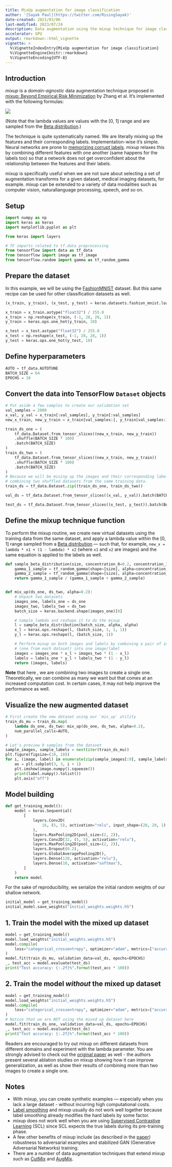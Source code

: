 ```yaml
---
title: MixUp augmentation for image classification
author: '[Sayak Paul](https://twitter.com/RisingSayak)'
date-created: 2021/03/06
last-modified: 2023/07/24
description: Data augmentation using the mixup technique for image classification.
accelerator: GPU
output: rmarkdown::html_vignette
vignette: >
  %\VignetteIndexEntry{MixUp augmentation for image classification}
  %\VignetteEngine{knitr::rmarkdown}
  %\VignetteEncoding{UTF-8}
---
```


## Introduction

_mixup_ is a *domain-agnostic* data augmentation technique proposed in [mixup: Beyond Empirical Risk Minimization](https://arxiv.org/abs/1710.09412)
by Zhang et al. It's implemented with the following formulas:

![](https://i.ibb.co/DRyHYww/image.png)

(Note that the lambda values are values with the [0, 1] range and are sampled from the
[Beta distribution](https://en.wikipedia.org/wiki/Beta_distribution).)

The technique is quite systematically named. We are literally mixing up the features and
their corresponding labels. Implementation-wise it's simple. Neural networks are prone
to [memorizing corrupt labels](https://arxiv.org/abs/1611.03530). mixup relaxes this by
combining different features with one another (same happens for the labels too) so that
a network does not get overconfident about the relationship between the features and
their labels.

mixup is specifically useful when we are not sure about selecting a set of augmentation
transforms for a given dataset, medical imaging datasets, for example. mixup can be
extended to a variety of data modalities such as computer vision, naturallanguage
processing, speech, and so on.

## Setup

```python
import numpy as np
import keras as keras
import matplotlib.pyplot as plt

from keras import layers

# TF imports related to tf.data preprocessing
from tensorflow import data as tf_data
from tensorflow import image as tf_image
from tensorflow.random import gamma as tf_random_gamma
```

## Prepare the dataset

In this example, we will be using the [FashionMNIST](https://github.com/zalandoresearch/fashion-mnist) dataset. But this same recipe can
be used for other classification datasets as well.

```python
(x_train, y_train), (x_test, y_test) = keras.datasets.fashion_mnist.load_data()

x_train = x_train.astype("float32") / 255.0
x_train = np.reshape(x_train, (-1, 28, 28, 1))
y_train = keras.ops.one_hot(y_train, 10)

x_test = x_test.astype("float32") / 255.0
x_test = np.reshape(x_test, (-1, 28, 28, 1))
y_test = keras.ops.one_hot(y_test, 10)
```

## Define hyperparameters

```python
AUTO = tf_data.AUTOTUNE
BATCH_SIZE = 64
EPOCHS = 10
```

## Convert the data into TensorFlow `Dataset` objects

```python
# Put aside a few samples to create our validation set
val_samples = 2000
x_val, y_val = x_train[:val_samples], y_train[:val_samples]
new_x_train, new_y_train = x_train[val_samples:], y_train[val_samples:]

train_ds_one = (
    tf_data.Dataset.from_tensor_slices((new_x_train, new_y_train))
    .shuffle(BATCH_SIZE * 100)
    .batch(BATCH_SIZE)
)
train_ds_two = (
    tf_data.Dataset.from_tensor_slices((new_x_train, new_y_train))
    .shuffle(BATCH_SIZE * 100)
    .batch(BATCH_SIZE)
)
# Because we will be mixing up the images and their corresponding labels, we will be
# combining two shuffled datasets from the same training data.
train_ds = tf_data.Dataset.zip((train_ds_one, train_ds_two))

val_ds = tf_data.Dataset.from_tensor_slices((x_val, y_val)).batch(BATCH_SIZE)

test_ds = tf_data.Dataset.from_tensor_slices((x_test, y_test)).batch(BATCH_SIZE)
```

## Define the mixup technique function

To perform the mixup routine, we create new virtual datasets using the training data from
the same dataset, and apply a lambda value within the [0, 1] range sampled from a [Beta distribution](https://en.wikipedia.org/wiki/Beta_distribution)
— such that, for example, `new_x = lambda * x1 + (1 - lambda) * x2` (where
`x1` and `x2` are images) and the same equation is applied to the labels as well.

```python
def sample_beta_distribution(size, concentration_0=0.2, concentration_1=0.2):
    gamma_1_sample = tf_random_gamma(shape=[size], alpha=concentration_1)
    gamma_2_sample = tf_random_gamma(shape=[size], alpha=concentration_0)
    return gamma_1_sample / (gamma_1_sample + gamma_2_sample)


def mix_up(ds_one, ds_two, alpha=0.2):
    # Unpack two datasets
    images_one, labels_one = ds_one
    images_two, labels_two = ds_two
    batch_size = keras.backend.shape(images_one)[0]

    # Sample lambda and reshape it to do the mixup
    l = sample_beta_distribution(batch_size, alpha, alpha)
    x_l = keras.ops.reshape(l, (batch_size, 1, 1, 1))
    y_l = keras.ops.reshape(l, (batch_size, 1))

    # Perform mixup on both images and labels by combining a pair of images/labels
    # (one from each dataset) into one image/label
    images = images_one * x_l + images_two * (1 - x_l)
    labels = labels_one * y_l + labels_two * (1 - y_l)
    return (images, labels)
```

**Note** that here , we are combining two images to create a single one. Theoretically,
we can combine as many we want but that comes at an increased computation cost. In
certain cases, it may not help improve the performance as well.

## Visualize the new augmented dataset

```python
# First create the new dataset using our `mix_up` utility
train_ds_mu = train_ds.map(
    lambda ds_one, ds_two: mix_up(ds_one, ds_two, alpha=0.2),
    num_parallel_calls=AUTO,
)

# Let's preview 9 samples from the dataset
sample_images, sample_labels = next(iter(train_ds_mu))
plt.figure(figsize=(10, 10))
for i, (image, label) in enumerate(zip(sample_images[:9], sample_labels[:9])):
    ax = plt.subplot(3, 3, i + 1)
    plt.imshow(image.numpy().squeeze())
    print(label.numpy().tolist())
    plt.axis("off")
```

## Model building

```python
def get_training_model():
    model = keras.Sequential(
        [
            layers.Conv2D(
                16, (5, 5), activation="relu", input_shape=(28, 28, 1)
            ),
            layers.MaxPooling2D(pool_size=(2, 2)),
            layers.Conv2D(32, (5, 5), activation="relu"),
            layers.MaxPooling2D(pool_size=(2, 2)),
            layers.Dropout(0.2),
            layers.GlobalAveragePooling2D(),
            layers.Dense(128, activation="relu"),
            layers.Dense(10, activation="softmax"),
        ]
    )
    return model
```

For the sake of reproducibility, we serialize the initial random weights of our shallow
network.

```python
initial_model = get_training_model()
initial_model.save_weights("initial_weights.weights.h5")
```

## 1. Train the model with the mixed up dataset

```python
model = get_training_model()
model.load_weights("initial_weights.weights.h5")
model.compile(
    loss="categorical_crossentropy", optimizer="adam", metrics=["accuracy"]
)
model.fit(train_ds_mu, validation_data=val_ds, epochs=EPOCHS)
_, test_acc = model.evaluate(test_ds)
print("Test accuracy: {:.2f}%".format(test_acc * 100))
```

## 2. Train the model *without* the mixed up dataset

```python
model = get_training_model()
model.load_weights("initial_weights.weights.h5")
model.compile(
    loss="categorical_crossentropy", optimizer="adam", metrics=["accuracy"]
)
# Notice that we are NOT using the mixed up dataset here
model.fit(train_ds_one, validation_data=val_ds, epochs=EPOCHS)
_, test_acc = model.evaluate(test_ds)
print("Test accuracy: {:.2f}%".format(test_acc * 100))
```

Readers are encouraged to try out mixup on different datasets from different domains and
experiment with the lambda parameter. You are strongly advised to check out the
[original paper](https://arxiv.org/abs/1710.09412) as well - the authors present several ablation studies on mixup
showing how it can improve generalization, as well as show their results of combining
more than two images to create a single one.

## Notes

* With mixup, you can create synthetic examples — especially when you lack a large
dataset - without incurring high computational costs.
* [Label smoothing](https://www.pyimagesearch.com/2019/12/30/label-smoothing-with-keras-tensorflow-and-deep-learning/) and mixup usually do not work well together because label smoothing
already modifies the hard labels by some factor.
* mixup does not work well when you are using [Supervised Contrastive
Learning](https://arxiv.org/abs/2004.11362) (SCL) since SCL expects the true labels
during its pre-training phase.
* A few other benefits of mixup include (as described in the [paper](https://arxiv.org/abs/1710.09412)) robustness to
adversarial examples and stabilized GAN (Generative Adversarial Networks) training.
* There are a number of data augmentation techniques that extend mixup such as
[CutMix](https://arxiv.org/abs/1905.04899) and [AugMix](https://arxiv.org/abs/1912.02781).
